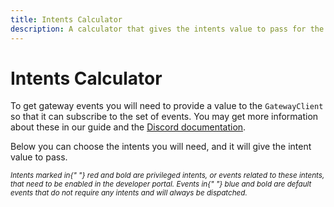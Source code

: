```yaml
---
title: Intents Calculator
description: A calculator that gives the intents value to pass for the gateway client based on the events you wish to receive.
---
```


# Intents Calculator

To get gateway events you will need to provide a value to the `GatewayClient` so that it can subscribe to the set of events. You may get more information about these in our guide and the [Discord documentation](https://discord.com/developers/docs/topics/gateway#gateway-intents).

Below you can choose the intents you will need, and it will give the intent value to pass.

<small>
  <i>
    Intents marked in{" "}
    <span className="intent-privileged__label">red and bold</span> are
    privileged intents, or events related to these intents, that need to be
    enabled in the developer portal. Events in{" "}
    <span className="event-default__label">blue and bold</span> are default
    events that do not require any intents and will always be dispatched.
  </i>
</small>



<Tabs>
  <TabItem value="intents" label="I know my intents" default>
    <IntentsCalculatorIntents />
  </TabItem>
  <TabItem value="events" label="I know my events">
    <IntentsCalculatorEvents />
  </TabItem>
</Tabs>
